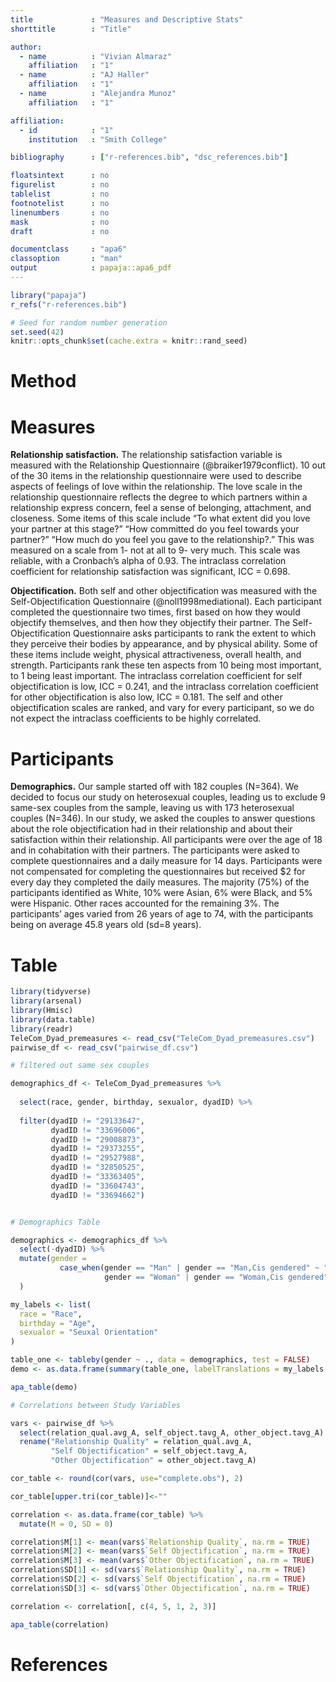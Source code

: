 ```yaml
---
title             : "Measures and Descriptive Stats"
shorttitle        : "Title"

author: 
  - name          : "Vivian Almaraz"
    affiliation   : "1"
  - name          : "AJ Haller"
    affiliation   : "1"
  - name          : "Alejandra Munoz"
    affiliation   : "1"

affiliation:
  - id            : "1"
    institution   : "Smith College"

bibliography      : ["r-references.bib", "dsc_references.bib"]

floatsintext      : no
figurelist        : no
tablelist         : no
footnotelist      : no
linenumbers       : no
mask              : no
draft             : no

documentclass     : "apa6"
classoption       : "man"
output            : papaja::apa6_pdf
---
```


```r
library("papaja")
r_refs("r-references.bib")
```

```r
# Seed for random number generation
set.seed(42)
knitr::opts_chunk$set(cache.extra = knitr::rand_seed)
```

# Method

# Measures

**Relationship satisfaction.** The relationship satisfaction variable is measured with the Relationship Questionnaire (@braiker1979conflict).  10 out of the 30 items in the relationship questionnaire were used to describe aspects of feelings of love within the relationship. The love scale in the relationship questionnaire reflects the degree to which partners within a relationship express concern, feel a sense of belonging, attachment, and closeness. Some items of this scale include “To what extent did you love your partner at this stage?” “How committed do you feel towards your partner?” “How much do you feel you gave to the relationship?.” This was measured on a scale from 1- not at all to 9- very much. This scale was reliable, with a Cronbach's alpha of 0.93. The intraclass correlation coefficient for relationship satisfaction was significant, ICC = 0.698.

**Objectification.** Both self and other objectification was measured with the Self-Objectification Questionnaire (@noll1998mediational). Each participant completed the questionnaire two times, first based on how they would objectify themselves, and then how they objectify their  partner. The Self-Objectification Questionnaire asks participants to rank the extent to which they perceive their bodies by appearance, and by physical ability. Some of these items include weight, physical attractiveness, overall health, and strength. Participants rank these ten aspects from 10 being most important, to 1 being least important. The intraclass correlation coefficient for self objectification is low, ICC = 0.241, and the intraclass correlation coefficient for other objectification is also low, ICC = 0.181. The self and other objectification scales are ranked, and vary for every participant, so we do not expect the intraclass coefficients to be highly correlated.

# Participants

**Demographics.** Our sample started off with 182 couples (N=364). We decided to focus our study on heterosexual couples, leading us to exclude 9 same-sex couples from the sample, leaving us with 173 heterosexual couples (N=346). In our study, we asked the couples to answer questions about the role objectification had in their relationship and about their satisfaction within their relationship. All participants were over the age of 18 and in cohabitation with their partners. The participants were asked to complete questionnaires and a daily measure for 14 days. Participants were not compensated for completing the questionnaires but received $2 for every day they completed the daily measures. The majority (75%) of the participants identified as White, 10% were Asian, 6% were Black, and 5% were Hispanic. Other races accounted for the remaining 3%.  The participants’ ages varied from 26 years of age to 74, with the participants being on average 45.8 years old (sd=8 years).

# Table

```r
library(tidyverse)
library(arsenal)
library(Hmisc)
library(data.table)
library(readr)
TeleCom_Dyad_premeasures <- read_csv("TeleCom_Dyad_premeasures.csv")
pairwise_df <- read_csv("pairwise_df.csv")

```

```r

# filtered out same sex couples 

demographics_df <- TeleCom_Dyad_premeasures %>% 
  
  select(race, gender, birthday, sexualor, dyadID) %>%
  
  filter(dyadID != "29133647",
         dyadID != "33696006",
         dyadID != "29008873", 
         dyadID != "29373255",  
         dyadID != "29527988", 
         dyadID != "32850525",  
         dyadID != "33363405",  
         dyadID != "33604743", 
         dyadID != "33694662")



```


```r
# Demographics Table

demographics <- demographics_df %>%
  select(-dyadID) %>% 
  mutate(gender =
           case_when(gender == "Man" | gender == "Man,Cis gendered" ~ "Man",
                     gender == "Woman" | gender == "Woman,Cis gendered" ~ "Woman")
  )

my_labels <- list(
  race = "Race",
  birthday = "Age",
  sexualor = "Seuxal Orientation"
)

table_one <- tableby(gender ~ ., data = demographics, test = FALSE) 
demo <- as.data.frame(summary(table_one, labelTranslations = my_labels, title = "Demographic Data"))
```

```r
apa_table(demo)
```


```r
# Correlations between Study Variables

vars <- pairwise_df %>% 
  select(relation_qual.avg_A, self_object.tavg_A, other_object.tavg_A) %>% 
  rename("Relationship Quality" = relation_qual.avg_A,
         "Self Objectification" = self_object.tavg_A,
         "Other Objectification" = other_object.tavg_A)

cor_table <- round(cor(vars, use="complete.obs"), 2)

cor_table[upper.tri(cor_table)]<-""

correlation <- as.data.frame(cor_table) %>% 
  mutate(M = 0, SD = 0)

correlation$M[1] <- mean(vars$`Relationship Quality`, na.rm = TRUE)
correlation$M[2] <- mean(vars$`Self Objectification`, na.rm = TRUE)
correlation$M[3] <- mean(vars$`Other Objectification`, na.rm = TRUE)
correlation$SD[1] <- sd(vars$`Relationship Quality`, na.rm = TRUE)
correlation$SD[2] <- sd(vars$`Self Objectification`, na.rm = TRUE)
correlation$SD[3] <- sd(vars$`Other Objectification`, na.rm = TRUE)

correlation <- correlation[, c(4, 5, 1, 2, 3)]
```

```r
apa_table(correlation)
```

\newpage

# References

\begingroup
\setlength{\parindent}{-0.5in}
\setlength{\leftskip}{0.5in}

<div id="refs" custom-style="Bibliography"></div>
\endgroup
